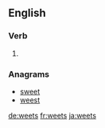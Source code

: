 
==English==

===Verb===
{{head|en|verb form}}

# {{en-third-person singular of|weet}}

===Anagrams===
* [[sweet#English|sweet]]
* [[weest#English|weest]]

[[de:weets]]
[[fr:weets]]
[[ja:weets]]